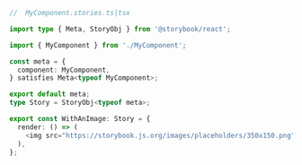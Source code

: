 ```ts
//  MyComponent.stories.ts|tsx

import type { Meta, StoryObj } from '@storybook/react';

import { MyComponent } from './MyComponent';

const meta = {
  component: MyComponent,
} satisfies Meta<typeof MyComponent>;

export default meta;
type Story = StoryObj<typeof meta>;

export const WithAnImage: Story = {
  render: () => (
    <img src="https://storybook.js.org/images/placeholders/350x150.png" alt="My CDN placeholder" />
  ),
};
```
